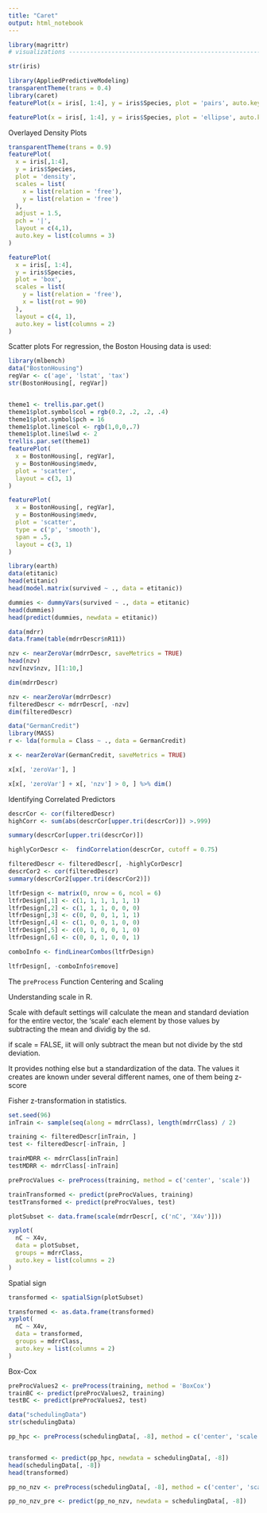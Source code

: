 ```yaml
---
title: "Caret"
output: html_notebook
---
```



```r
library(magrittr)
# visualizations ----------------------------------------------------------

str(iris)

library(AppliedPredictiveModeling)
transparentTheme(trans = 0.4)
library(caret)
featurePlot(x = iris[, 1:4], y = iris$Species, plot = 'pairs', auto.key = list(columns = 3))


```
```r
featurePlot(x = iris[, 1:4], y = iris$Species, plot = 'ellipse', auto.key = list(columns = 3))
```
Overlayed Density Plots
```r
transparentTheme(trans = 0.9)
featurePlot(
  x = iris[,1:4],
  y = iris$Species,
  plot = 'density',
  scales = list(
    x = list(relation = 'free'),
    y = list(relation = 'free')
  ),
  adjust = 1.5,
  pch = '|',
  layout = c(4,1),
  auto.key = list(columns = 3)
)

```

```r
featurePlot(
  x = iris[, 1:4],
  y = iris$Species,
  plot = 'box',
  scales = list(
    y = list(relation = 'free'),
    x = list(rot = 90)
  ),
  layout = c(4, 1),
  auto.key = list(columns = 2)
)
```

Scatter plots
For regression, the Boston Housing data is used:
```r
library(mlbench)
data("BostonHousing")
regVar <- c('age', 'lstat', 'tax')
str(BostonHousing[, regVar])



```

```r
theme1 <- trellis.par.get()
theme1$plot.symbol$col = rgb(0.2, .2, .2, .4)
theme1$plot.symbol$pch = 16
theme1$plot.line$col <- rgb(1,0,0,.7)
theme1$plot.line$lwd <- 2
trellis.par.set(theme1)
featurePlot(
  x = BostonHousing[, regVar],
  y = BostonHousing$medv,
  plot = 'scatter',
  layout = c(3, 1)
)
```

```r
featurePlot(
  x = BostonHousing[, regVar],
  y = BostonHousing$medv,
  plot = 'scatter',
  type = c('p', 'smooth'),
  span = .5,
  layout = c(3, 1)
)
```



```r
library(earth)
data(etitanic)
head(etitanic)
head(model.matrix(survived ~ ., data = etitanic))

dummies <- dummyVars(survived ~ ., data = etitanic)
head(dummies)
head(predict(dummies, newdata = etitanic))
```


```r
data(mdrr)
data.frame(table(mdrrDescr$nR11))


```


```r
nzv <- nearZeroVar(mdrrDescr, saveMetrics = TRUE)
head(nzv)
nzv[nzv$nzv, ][1:10,]
```

```r
dim(mdrrDescr)
```
```r
nzv <- nearZeroVar(mdrrDescr)
filteredDescr <- mdrrDescr[, -nzv]
dim(filteredDescr)
```

```r
data("GermanCredit")
library(MASS)
r <- lda(formula = Class ~ ., data = GermanCredit)

x <- nearZeroVar(GermanCredit, saveMetrics = TRUE)

x[x[, 'zeroVar'], ]

x[x[, 'zeroVar'] + x[, 'nzv'] > 0, ] %>% dim()

```

Identifying Correlated Predictors

```r
descrCor <- cor(filteredDescr)
highCorr <- sum(abs(descrCor[upper.tri(descrCor)]) >.999)

summary(descrCor[upper.tri(descrCor)])

highlyCorDescr <-  findCorrelation(descrCor, cutoff = 0.75)

filteredDescr <- filteredDescr[, -highlyCorDescr]
descrCor2 <- cor(filteredDescr)
summary(descrCor2[upper.tri(descrCor2)])


```


```r
ltfrDesign <- matrix(0, nrow = 6, ncol = 6)
ltfrDesign[,1] <- c(1, 1, 1, 1, 1, 1)
ltfrDesign[,2] <- c(1, 1, 1, 0, 0, 0)
ltfrDesign[,3] <- c(0, 0, 0, 1, 1, 1)
ltfrDesign[,4] <- c(1, 0, 0, 1, 0, 0)
ltfrDesign[,5] <- c(0, 1, 0, 0, 1, 0)
ltfrDesign[,6] <- c(0, 0, 1, 0, 0, 1)

comboInfo <- findLinearCombos(ltfrDesign)

ltfrDesign[, -comboInfo$remove]

```

The `preProcess` Function
Centering and Scaling

Understanding scale in R.

Scale with default settings will calculate the mean and standard deviation for the entire vector, the 'scale' each element by those values by subtracting the mean and dividig by the sd.

if scale = FALSE, iit will only subtract the mean but not divide by the std deviation.

It provides nothing else but a standardization of the data. The values it creates are known under several different names, one of them being z-score

Fisher z-transformation in statistics.


```r
set.seed(96)
inTrain <- sample(seq(along = mdrrClass), length(mdrrClass) / 2)

training <- filteredDescr[inTrain, ]
test <- filteredDescr[-inTrain, ]

trainMDRR <- mdrrClass[inTrain]
testMDRR <- mdrrClass[-inTrain]

preProcValues <- preProcess(training, method = c('center', 'scale'))

trainTransformed <- predict(preProcValues, training)
testTransformed <- predict(preProcValues, test)

plotSubset <- data.frame(scale(mdrrDescr[, c('nC', 'X4v')]))

xyplot(
  nC ~ X4v,
  data = plotSubset,
  groups = mdrrClass,
  auto.key = list(columns = 2)
)

```
Spatial sign
```r
transformed <- spatialSign(plotSubset)

transformed <- as.data.frame(transformed)
xyplot(
  nC ~ X4v,
  data = transformed,
  groups = mdrrClass,
  auto.key = list(columns = 2)
)

```


Box-Cox
```r
preProcValues2 <- preProcess(training, method = 'BoxCox')
trainBC <- predict(preProcValues2, training)
testBC <- predict(preProcValues2, test)


```


```r
data("schedulingData")
str(schedulingData)

```
```r
pp_hpc <- preProcess(schedulingData[, -8], method = c('center', 'scale', 'YeoJohnson'))


transformed <- predict(pp_hpc, newdata = schedulingData[, -8])
head(schedulingData[, -8])
head(transformed)

```


```r
pp_no_nzv <- preProcess(schedulingData[, -8], method = c('center', 'scale', 'YeoJohnson', 'nzv'))

pp_no_nzv_pre <- predict(pp_no_nzv, newdata = schedulingData[, -8])
```


